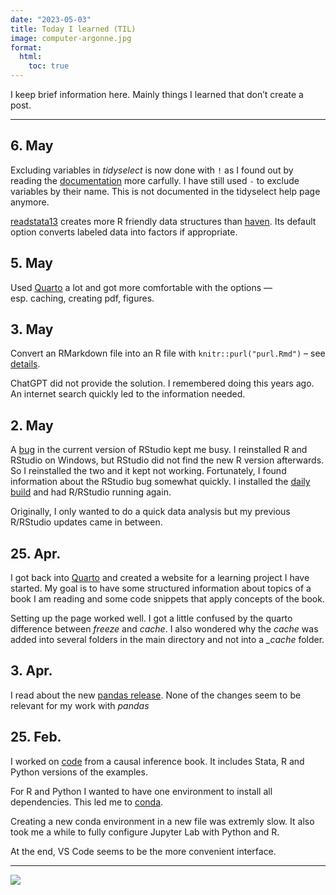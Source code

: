 ```yaml
---
date: "2023-05-03"
title: Today I learned (TIL)
image: computer-argonne.jpg
format:
  html:
    toc: true
---
```


I keep brief information here. Mainly things I learned that don't create a post.

---

## 6. May

Excluding variables in _tidyselect_ is now done with `!` as I found out by reading the [documentation](https://tidyselect.r-lib.org/reference/language.html) more carfully. I have still used `-` to exclude variables by their name. This is not documented in the tidyselect help page anymore.

[readstata13](https://github.com/sjewo/readstata13) creates more R friendly data structures than [haven](https://haven.tidyverse.org/). Its default option converts labeled data into factors if appropriate.

## 5. May

Used [Quarto](https://quarto.org/) a lot and got more comfortable with the options — esp. caching, creating pdf, figures.

## 3. May

Convert an RMarkdown file into an R file with `knitr::purl("purl.Rmd")` -- see [details](https://bookdown.org/yihui/rmarkdown-cookbook/purl.html).

ChatGPT did not provide the solution. I remembered doing this years ago. An internet search quickly led to the information needed.

## 2. May

A [bug](https://github.com/rstudio/rstudio/issues/12452) in the current version of RStudio kept me busy. I reinstalled R and RStudio on Windows, but RStudio did not find the new R version afterwards. So I reinstalled the two and it kept not working. Fortunately, I found information about the RStudio bug somewhat quickly. I installed the [daily build](https://dailies.rstudio.com/rstudio/mountain-hydrangea/) and had R/RStudio running again.

Originally, I only wanted to do a quick data analysis but my previous R/RStudio updates came in between.

## 25. Apr.

I got back into [Quarto](https://quarto.org/) and created a website for a learning project I have started. My goal is to have some structured information about topics of a book I am reading and some code snippets that apply concepts of the book.

Setting up the page worked well. I got a little confused by the quarto difference between _freeze_ and _cache_. I also wondered why the _cache_ was added into several folders in the main directory and not into a *\_cache* folder.

## 3. Apr.

I read about the new [pandas release](https://pandas.pydata.org/docs/dev/whatsnew/v2.0.0.html). None of the changes seem to be relevant for my work with _pandas_

## 25. Feb.

I worked on [code](https://github.com/hdigital/mixtape) from a causal inference book. It includes Stata, R and Python versions of the examples.

For R and Python I wanted to have one environment to install all dependencies. This led me to [conda](https://docs.conda.io/projects/conda/en/stable/user-guide/getting-started.html).

Creating a new conda environment in a new file was extremly slow. It also took me a while to fully configure Jupyter Lab with Python and R.

At the end, VS Code seems to be the more convenient interface.

---

![](computer-argonne.jpg)
